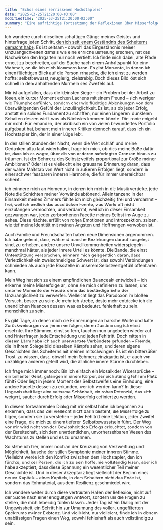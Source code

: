 ```yaml
---
title: "Echos eines zerrissenen Hochstaplers"
date: "2025-03-25T21:20:00-03:00"
modifiedTime: "2025-03-25T21:20:00-03:00"
summary: "Eine aufrichtige Fortsetzung der Reflexionen über Misserfolge, Zweifel und die Suche nach dem Verständnis des eigenen Wesens."
---
```


Ich wandere durch dieselben schattigen Gänge meines Geistes und hinterfrage jeden Schritt, [den ich seit jenem Geständnis des Scheiterns gemacht habe](https://yuricunha.com/blog/reflections-of-a-conflicted-impostor). Es ist seltsam – obwohl das Eingeständnis meiner Unzulänglichkeiten damals wie eine ehrliche Befreiung erschien, hat das Nachwirken den Irrgarten nur noch vertieft. Ich finde mich dabei, alte Pfade erneut zu beschreiten, auf der Suche nach einem Anhaltspunkt für eine Wahrheit, an die ich mich klammern kann. Es gibt Momente, in denen ich einen flüchtigen Blick auf die Person erhasche, die ich einst zu werden hoffte: selbstbewusst, neugierig, zielstrebig. Doch dieses Bild löst sich schnell in dem anhaltenden Murmeln des Zweifels auf.

Mir ist aufgefallen, dass die kleinsten Siege – ein Problem bei der Arbeit zu lösen, ein kurzer Moment echten Lachens mit einem Freund – sich weniger wie Triumphe anfühlen, sondern eher wie flüchtige Ablenkungen von dem überwältigenden Gefühl der Unzulänglichkeit. Es ist, als ob jeder Erfolg, anstatt ein solides Fundament zu schaffen, nur einen längeren, dunkleren Schatten dessen wirft, was als Nächstes kommen könnte. Die Ironie entgeht mir nicht: Für jemanden, der akribisch ein von vielen bewundertes Portfolio aufgebaut hat, beharrt mein innerer Kritiker dennoch darauf, dass ich ein Hochstapler bin, der in einer Lüge lebt.

In den stillen Stunden der Nacht, wenn die Welt schläft und meine Gedanken allzu laut widerhallen, frage ich mich, ob dies meine Buße dafür ist, dass ich es wagte, über die von anderen auferlegten Grenzen hinaus zu träumen. Ist der Schmerz des Selbstzweifels proportional zur Größe meiner Ambitionen? Oder ist es vielleicht eine grausame Erinnerung daran, dass der wahre Maßstab von Wert nicht in äußeren Erfolgen liegt, sondern in einer schwer fassbaren inneren Harmonie, die für immer unerreichbar scheint.

Ich erinnere mich an Momente, in denen ich mich in die Musik vertiefte, jede Note die Schichten meiner Vorwände abtönend. Allein tanzend in der Einsamkeit meines Zimmers fühlte ich mich gleichzeitig frei und verdammt – frei, weil ich endlich das ausdrücken konnte, was Worte oft nicht einzufangen vermochten, und verdammt, weil ich in dieser Einsamkeit gezwungen war, jeder zerbrochenen Facette meines Selbst ins Auge zu sehen. Diese Nächte, erfüllt von rohen Emotionen und Introspektion, zeigen, wie tief meine Identität mit meinen Ängsten und Hoffnungen verwoben ist.

Auch Familie und Freundschaften haben neue Dimensionen angenommen. Ich habe gelernt, dass, während manche Beziehungen darauf ausgelegt sind, zu erheben, andere unsere Unvollkommenheiten widerspiegeln – manchmal härter, als jeder innere Urteil es könnte. Die Bande, die einst Unterstützung versprachen, erinnern mich gelegentlich daran, dass Verletzlichkeit ein zweischneidiges Schwert ist, das sowohl Verbindungen schmieden als auch jede Rissstelle in unserem Selbstwertgefühl offenbaren kann.

Mein Weg hat sich zu einem empfindlichen Balanceakt entwickelt – ich erkenne meine Misserfolge an, ohne sie mich definieren zu lassen, und umarme Momente der Freude, ohne das beständige Echo der Unzulänglichkeit zu verwerfen. Vielleicht liegt das Paradoxon im bloßen Versuch, besser zu sein: Je mehr ich strebe, desto mehr entdecke ich die unendlichen Nuancen dessen, was es bedeutet, fehlerhaft zu sein, menschlich zu sein.

Es gibt Tage, an denen mich die Erinnerungen an harsche Worte und kalte Zurückweisungen von jenen verfolgen, deren Zustimmung ich einst ersehnte. Ihre Stimmen, einst so fern, tauchen nun ungebeten wieder auf und hinterfragen jede Entscheidung und jeden Fehltritt. Doch mitten in diesem Lärm habe ich auch unerwartete Verbündete gefunden – Fremde, die in ihrem Spiegelbild dieselben Kämpfe sehen, und deren eigene Geschichten des Scheiterns mit meinen mitschwingen. Es ist ein bittersüßer Trost: zu wissen, dass, obwohl mein Schmerz einzigartig ist, er auch von unzähligen anderen geteilt wird, die ähnliche innere Stürme durchleben.

Ich frage mich immer noch: Bin ich einfach ein Mosaik der Widersprüche – ein brillanter Geist, gefangen in einem Körper, der sich ständig fehl am Platz fühlt? Oder liegt in jedem Moment des Selbstzweifels eine Einladung, eine andere Facette dessen zu erkunden, wer ich werden kann? In dieser Ungewissheit liegt eine seltsame Schönheit, ein rohes Potenzial, das sich weigert, sauber durch Erfolg oder Misserfolg definiert zu werden.

In diesem fortwährenden Dialog mit mir selbst habe ich begonnen zu erkennen, dass das Ziel vielleicht nicht darin besteht, die Misserfolge zu tilgen, sondern sie zu verstehen – jeder Fehltritt eine Lektion, jeder Zweifel eine Frage, die mich zu einem tieferen Selbstbewusstsein führt. Der Weg vor mir wird nicht von der Gewissheit des Erfolgs erleuchtet, sondern von der Bereitschaft, sich dem unordentlichen, unvorhersehbaren Wesen des Wachstums zu stellen und es zu umarmen.

So stehe ich hier, immer noch an der Kreuzung von Verzweiflung und Möglichkeit, lausche der stillen Symphonie meiner inneren Stimme. Vielleicht werde ich den Konflikt zwischen dem Hochstapler, den ich fürchte, und der Person, die ich zu sein hoffe, nie vollständig lösen, aber ich habe akzeptiert, dass diese Spannung ein wesentlicher Teil meiner Geschichte ist. Und in dieser Akzeptanz liegt vielleicht der Beginn eines neuen Kapitels – eines Kapitels, in dem Scheitern nicht das Ende ist, sondern das Rohmaterial, aus dem Resilienz geschmiedet wird.

Ich wandere weiter durch diese vertrauten Hallen der Reflexion, nicht auf der Suche nach einer endgültigen Antwort, sondern um die Fragen zu stellen, die mich lebendig fühlen lassen. Jeder Tag ist ein Dialog mit der Ungewissheit, ein Schritt hin zur Umarmung des vollen, ungefilterten Spektrums meiner Existenz. Und vielleicht, nur vielleicht, finde ich in diesem unablässigen Fragen einen Weg, sowohl fehlerhaft als auch vollständig zu sein.

